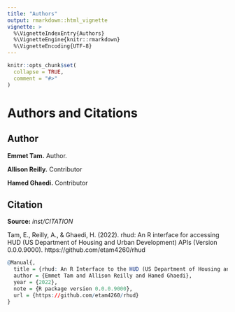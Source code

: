 ```yaml
---
title: "Authors"
output: rmarkdown::html_vignette
vignette: >
  %\VignetteIndexEntry{Authors}
  %\VignetteEngine{knitr::rmarkdown}
  %\VignetteEncoding{UTF-8}
---
```


```r
knitr::opts_chunk$set(
  collapse = TRUE,
  comment = "#>"
)
```

# Authors and Citations

## Author

**Emmet Tam.** Author. 

**Allison Reilly.** Contributor

**Hamed Ghaedi.** Contributor

## Citation

**Source:**   *inst/CITATION*

Tam, E., Reilly, A., & Ghaedi, H. (2022). rhud: An R interface for accessing HUD
(US Department of Housing and Urban Development) APIs (Version 0.0.0.9000).
https://github.com/etam4260/rhud

``` r
@Manual{,
  title = {rhud: An R Interface to the HUD (US Department of Housing and Urban Development) APIs},
  author = {Emmet Tam and Allison Reilly and Hamed Ghaedi},
  year = {2022},
  note = {R package version 0.0.0.9000},
  url = {https://github.com/etam4260/rhud}
}
```
